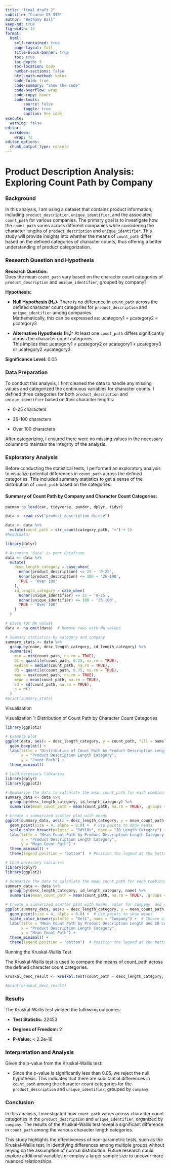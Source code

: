 ```yaml
---
title: "final draft 2"
subtitle: "Course DS 350"
author: "Bethany Ball"
keep-md: true
fig-width: 14
format:
  html:
    self-contained: true
    page-layout: full
    title-block-banner: true
    toc: true
    toc-depth: 3
    toc-location: body
    number-sections: false
    html-math-method: katex
    code-fold: true
    code-summary: "Show the code"
    code-overflow: wrap
    code-copy: hover
    code-tools:
        source: false
        toggle: true
        caption: See code
execute: 
  warning: false
editor: 
  markdown: 
    wrap: 72
editor_options: 
  chunk_output_type: console
---
```


# Product Description Analysis: Exploring Count Path by Company

### Background

In this analysis, I am using a dataset that contains product information, including `product_description`, `unique_identifier`, and the associated `count_path` for various companies. The primary goal is to investigate how the `count_path` varies across different companies while considering the character lengths of `product_description` and `unique_identifier`. This study will provide insights into whether the means of `count_path` differ based on the defined categories of character counts, thus offering a better understanding of product categorization.

### Research Question and Hypothesis

**Research Question:**\
Does the mean `count_path` vary based on the character count categories of `product_description` and `unique_identifier`, grouped by company?

**Hypothesis:**

-   **Null Hypothesis (H₀):** There is no difference in `count_path` across the defined character count categories for `product_description` and `unique_identifier` among companies.\
    Mathematically, this can be expressed as: μcategory1 = μcategory2 = μcategory3

-   **Alternative Hypothesis (H₁):** At least one `count_path` differs significantly across the character count categories.\
    This implies that: μcategory1 ≠ μcategory2 or μcategory1 ≠ μcategory3 or μcategory2 ≠μcategory3

**Significance Level:** 0.05

### Data Preparation

To conduct this analysis, I first cleaned the data to handle any missing values and categorized the continuous variables for character counts. I defined three categories for both `product_description` and `unique_identifier` based on their character lengths:

-   0-25 characters

-   26-100 characters

-   Over 100 characters

After categorizing, I ensured there were no missing values in the necessary columns to maintain the integrity of the analysis.

### Exploratory Analysis

Before conducting the statistical tests, I performed an exploratory analysis to visualize potential differences in `count_path` across the defined categories. This included summary statistics to get a sense of the distribution of `count_path` based on the categories.

#### Summary of Count Path by Company and Character Count Categories:

```r
pacman::p_load(car, tidyverse, pander, dplyr, tidyr)
```

```r
data <- read_csv("product_description_ds.csv") 

data <- data %>%
  mutate(count_path = str_count(category_path, ">") + 1) 
#head(data)
```

```r
library(dplyr)

# Assuming 'data' is your dataframe
data <- data %>%
  mutate(
    desc_length_category = case_when(
      nchar(product_description) <= 25 ~ '0-25',
      nchar(product_description) <= 100 ~ '26-100',
      TRUE ~ 'Over 100'
    ),
    id_length_category = case_when(
      nchar(unique_identifier) <= 25 ~ '0-25',
      nchar(unique_identifier) <= 100 ~ '26-100',
      TRUE ~ 'Over 100'
    )
  )

# Check for NA values
data <- na.omit(data)  # Remove rows with NA values

# Summary statistics by category and company
summary_stats <- data %>%
  group_by(name, desc_length_category, id_length_category) %>%
  summarise(
    min = min(count_path, na.rm = TRUE),
    Q1 = quantile(count_path, 0.25, na.rm = TRUE),
    median = median(count_path, na.rm = TRUE),
    Q3 = quantile(count_path, 0.75, na.rm = TRUE),
    max = max(count_path, na.rm = TRUE),
    mean = mean(count_path, na.rm = TRUE),
    sd = sd(count_path, na.rm = TRUE),
    n = n()
  )
#print(summary_stats)
```

Visualization

Visualization 1: Distribution of Count Path by Character Count Categories

```r
library(ggplot2)

# Example plot
ggplot(data, aes(x = desc_length_category, y = count_path, fill = name)) +
  geom_boxplot() +
  labs(title = "Distribution of Count Path by Product Description Length Category",
       x = "Product Description Length Category",
       y = "Count Path") +
  theme_minimal()

```

```r
# Load necessary libraries
library(dplyr)
library(ggplot2)

# Summarize the data to calculate the mean count_path for each combination
summary_data <- data %>%
  group_by(desc_length_category, id_length_category) %>%
  summarise(mean_count_path = mean(count_path, na.rm = TRUE), .groups = 'drop')

# Create a summarized scatter plot with means
ggplot(summary_data, aes(x = desc_length_category, y = mean_count_path, color = id_length_category)) +
  geom_point(size = 4, alpha = 0.8) +  # Use points to show means
  scale_color_brewer(palette = "RdYlBu", name = "ID Length Category") +  # Choose a color palette
  labs(title = "Mean Count Path by Product Description Length Category and ID Length Category",
       x = "Product Description Length Category",
       y = "Mean Count Path") +
  theme_minimal() +
  theme(legend.position = "bottom")  # Position the legend at the bottom

```

```r
# Load necessary libraries
library(dplyr)
library(ggplot2)

# Summarize the data to calculate the mean count_path for each combination, including company
summary_data <- data %>%
  group_by(desc_length_category, id_length_category, name) %>%
  summarise(mean_count_path = mean(count_path, na.rm = TRUE), .groups = 'drop')

# Create a summarized scatter plot with means, color for company, and shape for ID length
ggplot(summary_data, aes(x = desc_length_category, y = mean_count_path, color = name, shape = id_length_category)) +
  geom_point(size = 4, alpha = 0.8) +  # Use points to show means
  scale_color_brewer(palette = "Set1", name = "Company") +  # Choose a color palette for companies
  labs(title = "Mean Count Path by Product Description Length and ID Length Category",
       x = "Product Description Length Category",
       y = "Mean Count Path") +
  theme_minimal() +
  theme(legend.position = "bottom")  # Position the legend at the bottom

```


Running the Kruskal-Wallis Test

The Kruskal-Wallis test is used to compare the means of count_path across the defined character count categories.

```r
kruskal_desc_result <- kruskal.test(count_path ~ desc_length_category, data = data)

#print(kruskal_desc_result)
```

### Results

The Kruskal-Wallis test yielded the following outcomes:

-   **Test Statistic:** 22453

-   **Degrees of Freedom:** 2

-   **P-Value:** \< 2.2e-16

### Interpretation and Analysis

Given the p-value from the Kruskal-Wallis test:

-   Since the p-value is significantly less than 0.05, we reject the null hypothesis. This indicates that there are substantial differences in `count_path` among the character count categories for the `product_description` and `unique_identifier`, grouped by `company`.

### Conclusion

In this analysis, I investigated how `count_path` varies across character count categories in the `product_description` and `unique_identifier`, organized by `company`. The results of the Kruskal-Wallis test reveal a significant difference in `count_path` among the various character length categories.

This study highlights the effectiveness of non-parametric tests, such as the Kruskal-Wallis test, in identifying differences among multiple groups without relying on the assumption of normal distribution. Future research could explore additional variables or employ a larger sample size to uncover more nuanced relationships.

<br><br><br>
